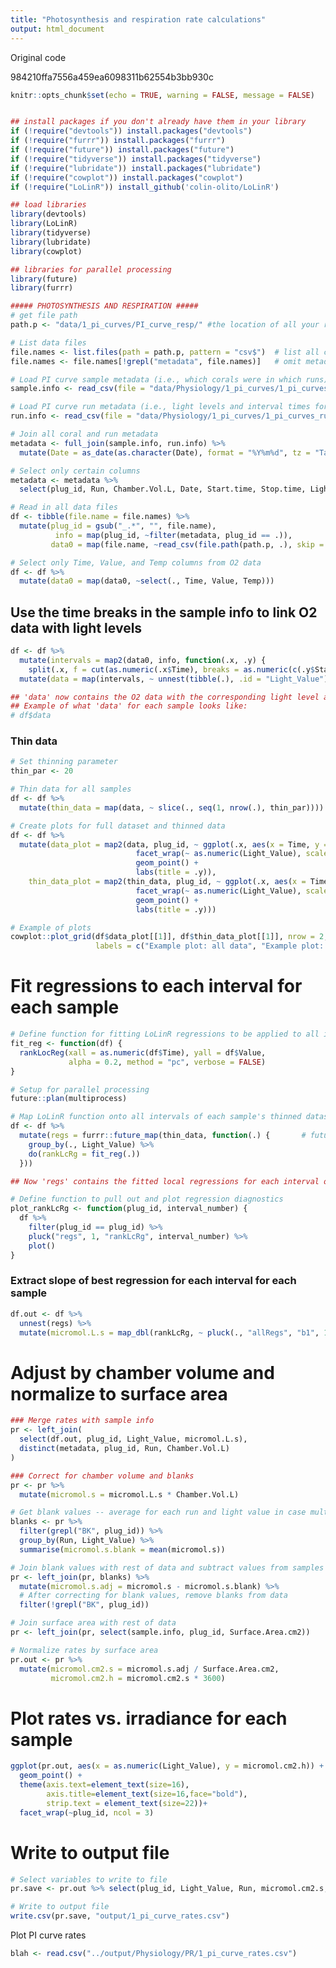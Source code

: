 ```yaml
---
title: "Photosynthesis and respiration rate calculations"
output: html_document
---
```


Original code 

984210ffa7556a459ea6098311b62554b3bb930c
```r
knitr::opts_chunk$set(echo = TRUE, warning = FALSE, message = FALSE)


## install packages if you don't already have them in your library
if (!require("devtools")) install.packages("devtools")
if (!require("furrr")) install.packages("furrr")
if (!require("future")) install.packages("future")
if (!require("tidyverse")) install.packages("tidyverse")
if (!require("lubridate")) install.packages("lubridate")
if (!require("cowplot")) install.packages("cowplot")
if (!require("LoLinR")) install_github('colin-olito/LoLinR') 

## load libraries
library(devtools)
library(LoLinR)
library(tidyverse)
library(lubridate)
library(cowplot)

## libraries for parallel processing
library(future)
library(furrr)
```


```r
##### PHOTOSYNTHESIS AND RESPIRATION #####
# get file path
path.p <- "data/1_pi_curves/PI_curve_resp/" #the location of all your respirometry files 

# List data files
file.names <- list.files(path = path.p, pattern = "csv$")  # list all csv file names in the folder
file.names <- file.names[!grepl("metadata", file.names)]   # omit metadata from files to be read in as data

# Load PI curve sample metadata (i.e., which corals were in which runs)
sample.info <- read_csv(file = "data/Physiology/1_pi_curves/1_pi_curves_sample_metadata.csv")

# Load PI curve run metadata (i.e., light levels and interval times for each run)
run.info <- read_csv(file = "data/Physiology/1_pi_curves/1_pi_curves_run_metadata.csv")

# Join all coral and run metadata
metadata <- full_join(sample.info, run.info) %>%
  mutate(Date = as_date(as.character(Date), format = "%Y%m%d", tz = "Tahiti"))

# Select only certain columns
metadata <- metadata %>%
  select(plug_id, Run, Chamber.Vol.L, Date, Start.time, Stop.time, Light_Value)

# Read in all data files
df <- tibble(file.name = file.names) %>%
  mutate(plug_id = gsub("_.*", "", file.name),                              # Get colony_id from filename
          info = map(plug_id, ~filter(metadata, plug_id == .)),           # Get associated sample info
         data0 = map(file.name, ~read_csv(file.path(path.p, .), skip = 1)))   # Get associated O2 data

# Select only Time, Value, and Temp columns from O2 data
df <- df %>%
  mutate(data0 = map(data0, ~select(., Time, Value, Temp))) 

```

## Use the time breaks in the sample info to link O2 data with light levels
```r
df <- df %>%
  mutate(intervals = map2(data0, info, function(.x, .y) {
    split(.x, f = cut(as.numeric(.x$Time), breaks = as.numeric(c(.y$Start.time, last(.y$Stop.time))), labels = as.character(.y$Light_Value)))})) %>%
  mutate(data = map(intervals, ~ unnest(tibble(.), .id = "Light_Value")))

## 'data' now contains the O2 data with the corresponding light level as another column
## Example of what 'data' for each sample looks like:
# df$data
```

### Thin data
```r
# Set thinning parameter
thin_par <- 20

# Thin data for all samples
df <- df %>%
  mutate(thin_data = map(data, ~ slice(., seq(1, nrow(.), thin_par))))

# Create plots for full dataset and thinned data
df <- df %>%
  mutate(data_plot = map2(data, plug_id, ~ ggplot(.x, aes(x = Time, y = Value)) + 
                            facet_wrap(~ as.numeric(Light_Value), scales = "free") +
                            geom_point() +
                            labs(title = .y)),
    thin_data_plot = map2(thin_data, plug_id, ~ ggplot(.x, aes(x = Time, y = Value)) + 
                            facet_wrap(~ as.numeric(Light_Value), scales = "free") +
                            geom_point() +
                            labs(title = .y)))

# Example of plots
cowplot::plot_grid(df$data_plot[[1]], df$thin_data_plot[[1]], nrow = 2,
                   labels = c("Example plot: all data", "Example plot: thinned data"))
```

# Fit regressions to each interval for each sample
```r
# Define function for fitting LoLinR regressions to be applied to all intervals for all samples
fit_reg <- function(df) {
  rankLocReg(xall = as.numeric(df$Time), yall = df$Value, 
             alpha = 0.2, method = "pc", verbose = FALSE)
}

# Setup for parallel processing
future::plan(multiprocess)

# Map LoLinR function onto all intervals of each sample's thinned dataset
df <- df %>%
  mutate(regs = furrr::future_map(thin_data, function(.) {       # future_map executes function in parallel
    group_by(., Light_Value) %>%
    do(rankLcRg = fit_reg(.))
  }))

## Now 'regs' contains the fitted local regressions for each interval of each sample's thinned dataset

# Define function to pull out and plot regression diagnostics
plot_rankLcRg <- function(plug_id, interval_number) {
  df %>%
    filter(plug_id == plug_id) %>%
    pluck("regs", 1, "rankLcRg", interval_number) %>%
    plot()
}
```

### Extract slope of best regression for each interval for each sample
```r
df.out <- df %>% 
  unnest(regs) %>%
  mutate(micromol.L.s = map_dbl(rankLcRg, ~ pluck(., "allRegs", "b1", 1)))
```

# Adjust by chamber volume and normalize to surface area
```r
### Merge rates with sample info
pr <- left_join(
  select(df.out, plug_id, Light_Value, micromol.L.s),
  distinct(metadata, plug_id, Run, Chamber.Vol.L)
)

### Correct for chamber volume and blanks
pr <- pr %>%
  mutate(micromol.s = micromol.L.s * Chamber.Vol.L)

# Get blank values -- average for each run and light value in case multiple blanks
blanks <- pr %>%
  filter(grepl("BK", plug_id)) %>%
  group_by(Run, Light_Value) %>%
  summarise(micromol.s.blank = mean(micromol.s))

# Join blank values with rest of data and subtract values from samples for same run and light value
pr <- left_join(pr, blanks) %>%
  mutate(micromol.s.adj = micromol.s - micromol.s.blank) %>%
  # After correcting for blank values, remove blanks from data
  filter(!grepl("BK", plug_id))

# Join surface area with rest of data
pr <- left_join(pr, select(sample.info, plug_id, Surface.Area.cm2))

# Normalize rates by surface area
pr.out <- pr %>%
  mutate(micromol.cm2.s = micromol.s.adj / Surface.Area.cm2,
         micromol.cm2.h = micromol.cm2.s * 3600)
```

# Plot rates vs. irradiance for each sample
```r
ggplot(pr.out, aes(x = as.numeric(Light_Value), y = micromol.cm2.h)) +
  geom_point() +
  theme(axis.text=element_text(size=16),
        axis.title=element_text(size=16,face="bold"),
        strip.text = element_text(size=22))+
  facet_wrap(~plug_id, ncol = 3)
```


# Write to output file
```r
# Select variables to write to file
pr.save <- pr.out %>% select(plug_id, Light_Value, Run, micromol.cm2.s, micromol.cm2.h)

# Write to output file
write.csv(pr.save, "output/1_pi_curve_rates.csv")
```

Plot PI curve rates
```r
blah <- read.csv("../output/Physiology/PR/1_pi_curve_rates.csv")
```











